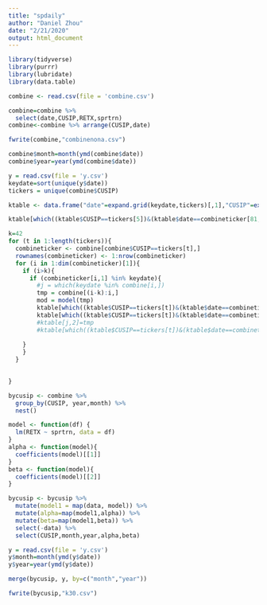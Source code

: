```yaml
---
title: "spdaily"
author: "Daniel Zhou"
date: "2/21/2020"
output: html_document
---
```

```r
library(tidyverse)
library(purrr)
library(lubridate)
library(data.table)
```

```r
combine <- read.csv(file = 'combine.csv')
```

```r
combine=combine %>%
  select(date,CUSIP,RETX,sprtrn)
combine<-combine %>% arrange(CUSIP,date)
```

```r
fwrite(combine,"combinenona.csv")
```

```r
combine$month=month(ymd(combine$date))
combine$year=year(ymd(combine$date))
```

```r
y = read.csv(file = 'y.csv')
keydate=sort(unique(y$date))
tickers = unique(combine$CUSIP)
```

```r
ktable <- data.frame("date"=expand.grid(keydate,tickers)[,1],"CUSIP"=expand.grid(keydate,tickers)[,2],"alpha"=NA,"beta"=NA)
```




```r
ktable[which((ktable$CUSIP==tickers[5])&(ktable$date==combineticker[81,1])),4]
```




```r
k=42
for (t in 1:length(tickers)){
  combineticker <- combine[combine$CUSIP==tickers[t],]
  rownames(combineticker) <- 1:nrow(combineticker)
  for (i in 1:dim(combineticker)[1]){
    if (i>k){
      if (combineticker[i,1] %in% keydate){
        #j = which(keydate %in% combine[i,])
        tmp = combine[(i-k):i,]
        mod = model(tmp)
        ktable[which((ktable$CUSIP==tickers[t])&(ktable$date==combineticker[i,1])),3]=alpha(mod)
        ktable[which((ktable$CUSIP==tickers[t])&(ktable$date==combineticker[i,1])),4]=beta(mod)
        #ktable[j,2]=tmp
        #ktable[which((ktable$CUSIP==tickers[t])&(ktable$date==combineticker[i,1])),3]=tmp
        
    }
    }
  }

 
}
```


```r
bycusip <- combine %>% 
  group_by(CUSIP, year,month) %>% 
  nest()
```

```r
model <- function(df) {
  lm(RETX ~ sprtrn, data = df)
}
alpha <- function(model){
  coefficients(model)[[1]]
}
beta <- function(model){
  coefficients(model)[[2]]
}
```


```r
bycusip <- bycusip %>% 
  mutate(model1 = map(data, model)) %>% 
  mutate(alpha=map(model1,alpha)) %>% 
  mutate(beta=map(model1,beta)) %>% 
  select(-data) %>% 
  select(CUSIP,month,year,alpha,beta) 
```

```r
y = read.csv(file = 'y.csv')
y$month=month(ymd(y$date))
y$year=year(ymd(y$date))
```

```r
merge(bycusip, y, by=c("month","year"))
```

```r
fwrite(bycusip,"k30.csv")
```





